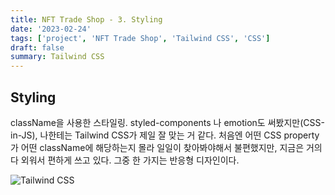 ```yaml
---
title: NFT Trade Shop - 3. Styling
date: '2023-02-24'
tags: ['project', 'NFT Trade Shop', 'Tailwind CSS', 'CSS']
draft: false
summary: Tailwind CSS
---
```


## Styling

  className을 사용한 스타일링. styled-components 나 emotion도 써봤지만(CSS-in-JS), 나한테는 Tailwind CSS가 제일 잘 맞는 거 같다. 처음엔 어떤 CSS property가 어떤 className에 해당하는지 몰라 일일이 찾아봐야해서 불편했지만, 지금은 거의 다 외워서 편하게 쓰고 있다. 그중 한 가지는 반응형 디자인이다. 

  ![Tailwind CSS](/static/images/tailwind-css.png)